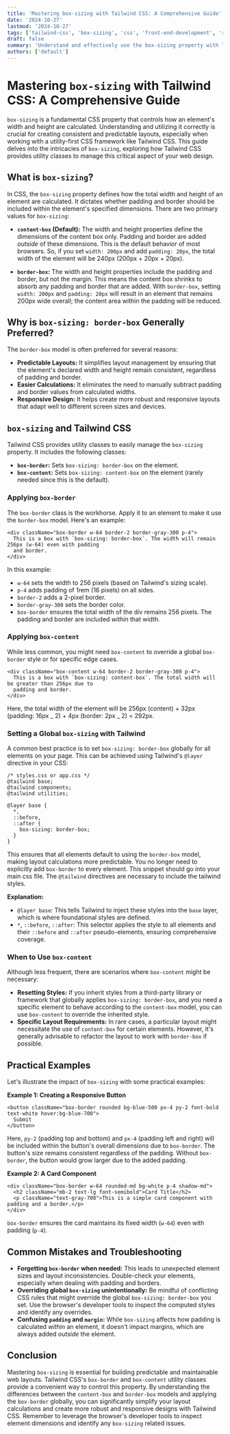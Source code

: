 ```yaml
---
title: 'Mastering box-sizing with Tailwind CSS: A Comprehensive Guide'
date: '2024-10-27'
lastmod: '2024-10-27'
tags: ['tailwind-css', 'box-sizing', 'css', 'front-end-development', 'responsive-design', 'layout']
draft: false
summary: 'Understand and effectively use the box-sizing property with Tailwind CSS to control how elements are rendered and sized, leading to more predictable and manageable layouts.'
authors: ['default']
---
```


# Mastering `box-sizing` with Tailwind CSS: A Comprehensive Guide

`box-sizing` is a fundamental CSS property that controls how an element's width and height are calculated. Understanding and utilizing it correctly is crucial for creating consistent and predictable layouts, especially when working with a utility-first CSS framework like Tailwind CSS. This guide delves into the intricacies of `box-sizing`, exploring how Tailwind CSS provides utility classes to manage this critical aspect of your web design.

## What is `box-sizing`?

In CSS, the `box-sizing` property defines how the total width and height of an element are calculated. It dictates whether padding and border should be included within the element's specified dimensions. There are two primary values for `box-sizing`:

- **`content-box` (Default):** The width and height properties define the dimensions of the content box only. Padding and border are added _outside_ of these dimensions. This is the default behavior of most browsers. So, if you set `width: 200px` and add `padding: 20px`, the total width of the element will be 240px (200px + 20px + 20px).

- **`border-box`:** The width and height properties include the padding and border, but not the margin. This means the content box shrinks to absorb any padding and border that are added. With `border-box`, setting `width: 200px` and `padding: 20px` will result in an element that remains 200px wide overall; the content area within the padding will be reduced.

## Why is `box-sizing: border-box` Generally Preferred?

The `border-box` model is often preferred for several reasons:

- **Predictable Layouts:** It simplifies layout management by ensuring that the element's declared width and height remain consistent, regardless of padding and border.
- **Easier Calculations:** It eliminates the need to manually subtract padding and border values from calculated widths.
- **Responsive Design:** It helps create more robust and responsive layouts that adapt well to different screen sizes and devices.

## `box-sizing` and Tailwind CSS

Tailwind CSS provides utility classes to easily manage the `box-sizing` property. It includes the following classes:

- **`box-border`:** Sets `box-sizing: border-box` on the element.
- **`box-content`:** Sets `box-sizing: content-box` on the element (rarely needed since this is the default).

### Applying `box-border`

The `box-border` class is the workhorse. Apply it to an element to make it use the `border-box` model. Here's an example:

```plaintext
<div className="box-border w-64 border-2 border-gray-300 p-4">
  This is a box with `box-sizing: border-box`. The width will remain 256px (w-64) even with padding
  and border.
</div>
```

In this example:

- `w-64` sets the width to 256 pixels (based on Tailwind's sizing scale).
- `p-4` adds padding of 1rem (16 pixels) on all sides.
- `border-2` adds a 2-pixel border.
- `border-gray-300` sets the border color.
- `box-border` ensures the total width of the div remains 256 pixels. The padding and border are included _within_ that width.

### Applying `box-content`

While less common, you might need `box-content` to override a global `box-border` style or for specific edge cases.

```plaintext
<div className="box-content w-64 border-2 border-gray-300 p-4">
  This is a box with `box-sizing: content-box`. The total width will be greater than 256px due to
  padding and border.
</div>
```

Here, the total width of the element will be 256px (content) + 32px (padding: 16px _ 2) + 4px (border: 2px _ 2) = 292px.

### Setting a Global `box-sizing` with Tailwind

A common best practice is to set `box-sizing: border-box` globally for all elements on your page. This can be achieved using Tailwind's `@layer` directive in your CSS:

```plaintext
/* styles.css or app.css */
@tailwind base;
@tailwind components;
@tailwind utilities;

@layer base {
  *,
  ::before,
  ::after {
    box-sizing: border-box;
  }
}
```

This ensures that all elements default to using the `border-box` model, making layout calculations more predictable. You no longer need to explicitly add `box-border` to every element. This snippet should go into your main css file. The `@tailwind` directives are necessary to include the tailwind styles.

**Explanation:**

- `@layer base`: This tells Tailwind to inject these styles into the `base` layer, which is where foundational styles are defined.
- `*`, `::before`, `::after`: This selector applies the style to all elements and their `::before` and `::after` pseudo-elements, ensuring comprehensive coverage.

### When to Use `box-content`

Although less frequent, there are scenarios where `box-content` might be necessary:

- **Resetting Styles:** If you inherit styles from a third-party library or framework that globally applies `box-sizing: border-box`, and you need a specific element to behave according to the `content-box` model, you can use `box-content` to override the inherited style.
- **Specific Layout Requirements:** In rare cases, a particular layout might necessitate the use of `content-box` for certain elements. However, it's generally advisable to refactor the layout to work with `border-box` if possible.

## Practical Examples

Let's illustrate the impact of `box-sizing` with some practical examples:

**Example 1: Creating a Responsive Button**

```plaintext
<button className="box-border rounded bg-blue-500 px-4 py-2 font-bold text-white hover:bg-blue-700">
  Submit
</button>
```

Here, `py-2` (padding top and bottom) and `px-4` (padding left and right) will be included within the button's overall dimensions due to `box-border`. The button's size remains consistent regardless of the padding. Without `box-border`, the button would grow larger due to the added padding.

**Example 2: A Card Component**

```plaintext
<div className="box-border w-64 rounded-md bg-white p-4 shadow-md">
  <h2 className="mb-2 text-lg font-semibold">Card Title</h2>
  <p className="text-gray-700">This is a simple card component with padding and a border.</p>
</div>
```

`box-border` ensures the card maintains its fixed width (`w-64`) even with padding (`p-4`).

## Common Mistakes and Troubleshooting

- **Forgetting `box-border` when needed:** This leads to unexpected element sizes and layout inconsistencies. Double-check your elements, especially when dealing with padding and borders.
- **Overriding global `box-sizing` unintentionally:** Be mindful of conflicting CSS rules that might override the global `box-sizing: border-box` you set. Use the browser's developer tools to inspect the computed styles and identify any overrides.
- **Confusing `padding` and `margin`:** While `box-sizing` affects how padding is calculated _within_ an element, it doesn't impact margins, which are always added _outside_ the element.

## Conclusion

Mastering `box-sizing` is essential for building predictable and maintainable web layouts. Tailwind CSS's `box-border` and `box-content` utility classes provide a convenient way to control this property. By understanding the differences between the `content-box` and `border-box` models and applying the `box-border` globally, you can significantly simplify your layout calculations and create more robust and responsive designs with Tailwind CSS. Remember to leverage the browser's developer tools to inspect element dimensions and identify any `box-sizing` related issues.
